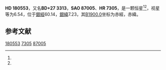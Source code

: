 {{Starbox begin
| name = HD 180553
}}
{{Starbox observe
| epoch = [[J2000.0|J2000.0]]
| constell = {{星座名待查}}<ref name=SIMBAD>{{cite web
 | url=http://simbad.u-strasbg.fr/simbad/sim-id?Ident=HR+7305
 | title=Pulsating variable Star
 | publisher=Centre de Données astronomiques de Strasbourg
 | work=SIMBAD
 | accessdate=2012-07-13
 | archive-date=2016-03-17
 | archive-url=https://web.archive.org/web/20160317114918/http://simbad.u-strasbg.fr/simbad/sim-id?Ident=HR+7305
 | dead-url=no
 }}</ref><ref name=DATA>{{cite web
 | url=http://vizier.u-strasbg.fr/viz-bin/VizieR-5?-out.add=.&-source=5050&-corr=PK=HR&-out.max=9999&HR=7305
 | title=VizieR Detailed Page
 | accessdate=2012-07-13
 | archive-date=2016-03-05
 | archive-url=https://web.archive.org/web/20160305021000/http://vizier.u-strasbg.fr/viz-bin/VizieR-5?-out.add=.&-source=5050&-corr=PK=HR&-out.max=9999&HR=7305
 | dead-url=no
 }}</ref>
| 星官 = 
| ra = {{RA|19|15|57}}<ref name=SIMBAD /><ref name=DATA />
| dec = {{DEC|+27|27|20}}<ref name=SIMBAD /><ref name=DATA />
| appmag_v = 6.54<ref name=SIMBAD /><ref name=DATA />
}}
{{Starbox character
| class = B8V<ref name=SIMBAD /><ref name=DATA />
| b-v = -0.06<ref name=SIMBAD /><ref name=DATA />
| u-b = -0.59<ref name=SIMBAD /><ref name=DATA />
| r-i = <ref name=SIMBAD /><ref name=DATA />
| variable = 
}}
{{Starbox astrometry
| radial_v = -0.59
| prop_mo_ra = -9
| parallax = 0.002
| p_error =
}}
{{Starbox catalog
| names =BD+27 3313，[[SAO星表|SAO]] 87005，[[HD星表|HD]] 180553，[[HR星表|HR]] 7305}}
{{Starbox reference |Simbad=HR+7305}}
{{Starbox end}}

'''HD 180553'''，又名'''BD+27 3313'''，'''SAO 87005'''、'''HR 7305'''，是一颗恒星<ref name=SIMBAD /><ref name=DATA />，视星等为6.54，位于[[銀道座標系|銀經]]60.14，[[銀道座標系|銀緯]]7.23，其[[B1900.0|B1900.0]]坐标为赤經{{RA|19|11|55.1}}，赤緯{{DEC|+27|7.23|46}}。

== 参考文献 ==
{{reflist}}

{{star-stub}}

[[Category:HD和HDE天體|180553]]
[[Category:HR天體|7305]]
[[Category:SAO天體|87005]]